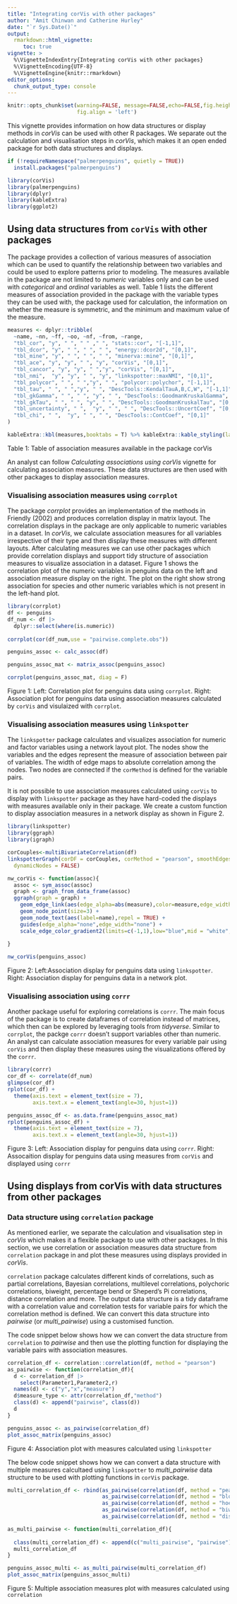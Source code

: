 ```yaml
---
title: "Integrating corVis with other packages"
author: "Amit Chinwan and Catherine Hurley"
date: "`r Sys.Date()`"
output:
  rmarkdown::html_vignette:
     toc: true
vignette: >
  %\VignetteIndexEntry{Integrating corVis with other packages}
  %\VignetteEncoding{UTF-8}
  %\VignetteEngine{knitr::rmarkdown}
editor_options: 
  chunk_output_type: console
---
```


```r
knitr::opts_chunk$set(warning=FALSE, message=FALSE,echo=FALSE,fig.height = 5, fig.width = 5,
                      fig.align = 'left')
```

This vignette provides information on how data structures or display methods in _corVis_ can be used with other R packages. We separate out the calculation and visualisation steps in _corVis_, which makes it an open ended package for both data structures and displays.

```r
if (!requireNamespace("palmerpenguins", quietly = TRUE))
  install.packages("palmerpenguins")

library(corVis)
library(palmerpenguins)
library(dplyr)
library(kableExtra)
library(ggplot2)
```

## Using data structures from `corVis` with other packages

The package provides a collection of various measures of association which can be used to quantify the relationship between two variables and could be used to explore patterns prior to modeling. The measures available in the package are not limited to *numeric* variables only and can be used with *categorical* and *ordinal* variables as well. Table 1 lists the different measures of association provided in the package with the variable types they can be used with, the package used for calculation, the information on whether the measure is symmetric, and the minimum and maximum value of the measure.


```r
measures <- dplyr::tribble(
  ~name, ~nn, ~ff, ~oo, ~nf, ~from, ~range,
  "tbl_cor", "y", " ", " " ," ", "stats::cor", "[-1,1]",
  "tbl_dcor", "y", " ", " ", " ", "energy::dcor2d", "[0,1]",
  "tbl_mine", "y", " ", " ", " ", "minerva::mine", "[0,1]",
  "tbl_ace", "y", "y", " ", "y", "corVis", "[0,1]",
  "tbl_cancor", "y", "y", " ","y", "corVis", "[0,1]",
  "tbl_nmi",  "y", "y", " ", "y", "linkspotter::maxNMI", "[0,1]",
  "tbl_polycor", " ", " ","y", " ", "polycor::polychor", "[-1,1]",
  "tbl_tau", " ", " ","y", " ", "DescTools::KendalTauA,B,C,W", "[-1,1]",
  "tbl_gkGamma", " ", " ", "y", " ", "DescTools::GoodmanKruskalGamma", "[-1,1]",
  "tbl_gkTau", " ", " ", "y", " ", "DescTools::GoodmanKruskalTau", "[0,1]",
  "tbl_uncertainty", " ",  "y", " ", " ", "DescTools::UncertCoef", "[0,1]",
  "tbl_chi", " ",  "y", " ", " ", "DescTools::ContCoef", "[0,1]"
)

kableExtra::kbl(measures,booktabs = T) %>% kableExtra::kable_styling(latex_options = "scale_down")
```
Table 1: Table of association measures available in the package corVis

An analyst can follow *Calculating associations using corVis* vignette for calculating association measures. These data structures are then used with other packages to display association measures.

### Visualising association measures using `corrplot`

The package _corrplot_ provides an implementation of the methods in Friendly (2002) and produces correlation display in matrix layout. The correlation displays in the package are only applicable to numeric variables in a dataset. In _corVis_, we calculate association measures for all variables irrespective of their type and then display these measures with different layouts. After calculating measures we can use other packages which provide correlation displays and support tidy structure of association measures to visualize association in a dataset. Figure 1 shows the correlation plot of the numeric variables in penguins data on the left and association measure display on the right. The plot on the right show strong association for species and other numeric variables which is not present in the left-hand plot.

```r
library(corrplot)
df <- penguins
df_num <- df |>
  dplyr::select(where(is.numeric))
  
corrplot(cor(df_num,use = "pairwise.complete.obs"))

penguins_assoc <- calc_assoc(df)

penguins_assoc_mat <- matrix_assoc(penguins_assoc)

corrplot(penguins_assoc_mat, diag = F)
```

Figure 1: Left: Correlation plot for penguins data using `corrplot`. Right: Association plot for penguins data using association measures calculated by `corVis` and visulaized with `corrplot`.

### Visualising association measures using `linkspotter`

The `linkspotter` package calculates and visualizes association for numeric and factor variables using a network layout plot. The nodes show the variables and the edges represent the measure of association between pair of variables. The width of edge maps to absolute correlation among the nodes. Two nodes are connected if the `corMethod` is defined for the variable pairs. 

It is not possible to use association measures calculated using `corVis` to display with `linkspotter` package as they have hard-coded the displays with measures available only in their package. We create a custom function to display association measures in a network display as shown in Figure 2.  
```r
library(linkspotter)
library(ggraph)
library(igraph)

corCouples<-multiBivariateCorrelation(df)
linkspotterGraph(corDF = corCouples, corMethod = "pearson", smoothEdges = FALSE, 
  dynamicNodes = FALSE)

nw_corVis <- function(assoc){
  assoc <- sym_assoc(assoc)
  graph <- graph_from_data_frame(assoc)
  ggraph(graph = graph) + 
    geom_edge_link(aes(edge_alpha=abs(measure),color=measure,edge_width=abs(measure))) +
    geom_node_point(size=3) + 
    geom_node_text(aes(label=name),repel = TRUE) +
    guides(edge_alpha="none",edge_width="none") +
    scale_edge_color_gradient2(limits=c(-1,1),low="blue",mid = "white",high="brown")
  
}

nw_corVis(penguins_assoc)
```

Figure 2: Left:Association display for penguins data using `linkspotter`. Right: Association display for penguins data in a network plot.

### Visualising association using `corrr`

Another package useful for exploring correlations is `corrr`. The main focus of the package is to create dataframes of correlation instead of matrices, which then can be explored by leveraging tools from *tidyverse*. 
Similar to `corrplot`, the packge `corrr` doesn't support variables other than numeric. An analyst can calculate association measures for every variable pair using `corVis` and then display these measures using the visualizations offered by the `corrr`.

```r
library(corrr)
cor_df <- correlate(df_num)
glimpse(cor_df)
rplot(cor_df) + 
  theme(axis.text = element_text(size = 7),
        axis.text.x = element_text(angle=30, hjust=1))

penguins_assoc_df <- as.data.frame(penguins_assoc_mat)
rplot(penguins_assoc_df) + 
  theme(axis.text = element_text(size = 7),
        axis.text.x = element_text(angle=30, hjust=1))
```

Figure 3: Left: Association display for penguins data using `corrr`. Right: Assocaition display for penguins data using measures from `corVis` and displayed using `corrr`


## Using displays from corVis with data structures from other packages

### Data structure using `correlation` package

As mentioned earlier, we separate the calculation and visualisation step in _corVis_ which makes it a flexible package to use with other packages. In this section, we use correlation or association measures data structure from `correlation` package in and plot these measures using displays provided in _corVis_.

`correlation` package calculates different kinds of correlations, such as partial correlations, Bayesian correlations, multilevel correlations, polychoric correlations, biweight, percentage bend or Sheperd’s Pi correlations, distance correlation and more. The output data structure is a tidy dataframe with a correlation value and correlation tests for variable pairs for which the correlation method is defined. We can convert this data structure into _pairwise_ (or _multi_pairwise_) using a customised function.

The code snippet below shows how we can convert the data structure from `correlation` to _pairwise_ and then use the plotting function for displaying the variable pairs with association measures.
```r

correlation_df <- correlation::correlation(df, method = "pearson")
as_pairwise <- function(correlation_df){
  d <- correlation_df |>
    select(Parameter1,Parameter2,r)
  names(d) <- c("y","x","measure")
  d$measure_type <- attr(correlation_df,"method")
  class(d) <- append("pairwise", class(d))
  d
}

penguins_assoc <- as_pairwise(correlation_df)
plot_assoc_matrix(penguins_assoc)
```
Figure 4: Association plot with measures calculated using `linkspotter`

The below code snippet shows how we can convert a data structure with multiple measures calcultaed using `linkspotter` to _multi_pairwise_ data structure to be used with plotting functions in `corVis` package.
```r
multi_correlation_df <- rbind(as_pairwise(correlation(df, method = "pearson")),
                              as_pairwise(correlation(df, method = "blomqvist")),
                              as_pairwise(correlation(df, method = "hoeffding")),
                              as_pairwise(correlation(df, method = "biweight")),
                              as_pairwise(correlation(df, method = "distance")))

as_multi_pairwise <- function(multi_correlation_df){
  
  class(multi_correlation_df) <- append(c("multi_pairwise", "pairwise"), class(multi_correlation_df))
  multi_correlation_df
}

penguins_assoc_multi <- as_multi_pairwise(multi_correlation_df)
plot_assoc_matrix(penguins_assoc_multi)


```

Figure 5: Multiple association measures plot with measures calculated using `correlation`
